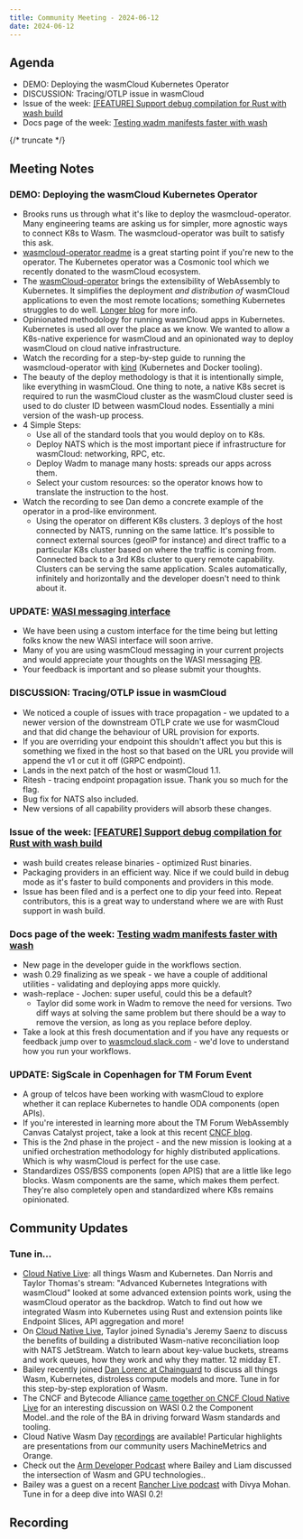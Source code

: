 ```yaml
---
title: Community Meeting - 2024-06-12
date: 2024-06-12
---
```


## Agenda

- DEMO: Deploying the wasmCloud Kubernetes Operator
- DISCUSSION: Tracing/OTLP issue in wasmCloud
- Issue of the week: [[FEATURE] Support debug compilation for Rust with wash build](https://github.com/wasmCloud/wasmCloud/issues/2298)
- Docs page of the week: [Testing wadm manifests faster with wash](https://wasmcloud.com/docs/developer/workflow#testing-wadm-manifests-faster-with-wash)

{/* truncate */}

## Meeting Notes

### DEMO: Deploying the wasmCloud Kubernetes Operator

- Brooks runs us through what it's like to deploy the wasmcloud-operator. Many engineering teams are asking us for simpler, more agnostic ways to connect K8s to Wasm. The wasmcloud-operator was built to satisfy this ask.
- [wasmcloud-operator readme](https://github.com/wasmCloud/wasmcloud-operator#wasmcloud-operator) is a great starting point if you're new to the operator. The Kubernetes operator was a Cosmonic tool which we recently donated to the wasmCloud ecosystem.
- The [wasmCloud-operator](https://wasmcloud.com/docs/1.0/category/operator-guide) brings the extensibility of WebAssembly to Kubernetes. It simplifies the deployment _and distribution of_ wasmCloud applications to even the most remote locations; something Kubernetes struggles to do well. [Longer blog](https://wasmcloud.com/blog/wasmcloud-operator-is-here) for more info.
- Opinionated methodology for running wasmCloud apps in Kubernetes. Kubernetes is used all over the place as we know. We wanted to allow a K8s-native experience for wasmCloud and an opinionated way to deploy wasmCloud on cloud native infrastructure.
- Watch the recording for a step-by-step guide to running the wasmcloud-operator with [kind](https://kind.sigs.k8s.io/) (Kubernetes and Docker tooling).
- The beauty of the deploy methodology is that it is intentionally simple, like everything in wasmCloud. One thing to note, a native K8s secret is required to run the wasmCloud cluster as the wasmCloud cluster seed is used to do cluster ID between wasmCloud nodes. Essentially a mini version of the wash-up process.
- 4 Simple Steps:
  - Use all of the standard tools that you would deploy on to K8s.
  - Deploy NATS which is the most important piece if infrastructure for wasmCloud: networking, RPC, etc.
  - Deploy Wadm to manage many hosts: spreads our apps across them.
  - Select your custom resources: so the operator knows how to translate the instruction to the host.
- Watch the recording to see Dan demo a concrete example of the operator in a prod-like environment.
  - Using the operator on different K8s clusters. 3 deploys of the host connected by NATS, running on the same lattice. It's possible to connect external sources (geoIP for instance) and direct traffic to a particular K8s cluster based on where the traffic is coming from. Connected back to a 3rd K8s cluster to query remote capability. Clusters can be serving the same application. Scales automatically, infinitely and horizontally and the developer doesn't need to think about it.

### UPDATE: [WASI messaging interface](https://github.com/WebAssembly/wasi-messaging/pull/23/files)

- We have been using a custom interface for the time being but letting folks know the new WASI interface will soon arrive.
- Many of you are using wasmCloud messaging in your current projects and would appreciate your thoughts on the WASI messaging [PR](https://github.com/WebAssembly/wasi-messaging/pull/23/files).
- Your feedback is important and so please submit your thoughts.

### DISCUSSION: Tracing/OTLP issue in wasmCloud

- We noticed a couple of issues with trace propagation - we updated to a newer version of the downstream OTLP crate we use for wasmCloud and that did change the behaviour of URL provision for exports.
- If you are overriding your endpoint this shouldn't affect you but this is something we fixed in the host so that based on the URL you provide will append the v1 or cut it off (GRPC endpoint).
- Lands in the next patch of the host or wasmCloud 1.1.
- Ritesh - tracing endpoint propagation issue. Thank you so much for the flag.
- Bug fix for NATS also included.
- New versions of all capability providers will absorb these changes.

### Issue of the week: [[FEATURE] Support debug compilation for Rust with wash build](https://github.com/wasmCloud/wasmCloud/issues/2298)

- wash build creates release binaries - optimized Rust binaries.
- Packaging providers in an efficient way. Nice if we could build in debug mode as it's faster to build components and providers in this mode.
- Issue has been filed and is a perfect one to dip your feed into. Repeat contributors, this is a great way to understand where we are with Rust support in wash build.

### Docs page of the week: [Testing wadm manifests faster with wash](https://wasmcloud.com/docs/developer/workflow#testing-wadm-manifests-faster-with-wash)

- New page in the developer guide in the workflows section.
- wash 0.29 finalizing as we speak - we have a couple of additional utilities - validating and deploying apps more quickly.
- wash-replace - Jochen: super useful, could this be a default?
  - Taylor did some work in Wadm to remove the need for versions. Two diff ways at solving the same problem but there should be a way to remove the version, as long as you replace before deploy.
- Take a look at this fresh documentation and if you have any requests or feedback jump over to [wasmcloud.slack.com](http://wasmcloud.slack.com) - we'd love to understand how you run your workflows.

### UPDATE: SigScale in Copenhagen for TM Forum Event

- A group of telcos have been working with wasmCloud to explore whether it can replace Kubernetes to handle ODA components (open APIs).
- If you're interested in learning more about the TM Forum WebAssembly Canvas Catalyst project, take a look at this recent [CNCF blog](https://www.cncf.io/blog/2024/01/05/bringing-webassembly-to-telecoms-with-cncf-wasmcloud/).
- This is the 2nd phase in the project - and the new mission is looking at a unified orchestration methodology for highly distributed applications. Which is why wasmCloud is perfect for the use case.
- Standardizes OSS/BSS components (open APIS) that are a little like lego blocks. Wasm components are the same, which makes them perfect. They're also completely open and standardized where K8s remains opinionated.

## Community Updates

### Tune in…

- [Cloud Native Live](https://community.cncf.io/events/details/cncf-cncf-online-programs-presents-cloud-native-live-advanced-kubernetes-integrations-with-wasmcloud/): all things Wasm and Kubernetes. Dan Norris and Taylor Thomas's stream: "Advanced Kubernetes Integrations with wasmCloud" looked at some advanced extension points work, using the wasmCloud operator as the backdrop. Watch to find out how we integrated Wasm into Kubernetes using Rust and extension points like Endpoint Slices, API aggregation and more!
- On [Cloud Native Live](https://community.cncf.io/events/details/cncf-cncf-online-programs-presents-cloud-native-live-advanced-nats-building-a-wasm-native-reconciliation-loop/), Taylor joined Synadia's Jeremy Saenz to discuss the benefits of building a distributed Wasm-native reconciliation loop with NATS JetStream. Watch to learn about key-value buckets, streams and work queues, how they work and why they matter. 12 midday ET.
- Bailey recently joined [Dan Lorenc at Chainguard](https://www.linkedin.com/events/chainguardxcosmonic-wasmcloud-d7191086372173086720/about/) to discuss all things Wasm, Kubernetes, distroless compute models and more. Tune in for this step-by-step exploration of Wasm.
- The CNCF and Bytecode Alliance [came together on CNCF Cloud Native Live](https://www.youtube.com/watch?v=5Nv51foQ1mQ) for an interesting discussion on WASI 0.2 the Component Model..and the role of the BA in driving forward Wasm standards and tooling.
- Cloud Native Wasm Day [recordings](https://youtube.com/playlist?list=PLj6h78yzYM2MQteKoXxICTWiUdZYEw6RI&feature=shared) are available! Particular highlights are presentations from our community users MachineMetrics and Orange.
- Check out the [Arm Developer Podcast](https://www.youtube.com/watch?v=iDTHXGuqXAI) where Bailey and Liam discussed the intersection of Wasm and GPU technologies..
- Bailey was a guest on a recent [Rancher Live podcast](https://www.youtube.com/watch?v=SPdzvL59tIA) with Divya Mohan. Tune in for a deep dive into WASI 0.2!

## Recording

<YouTube url="https://www.youtube.com/watch?v=DVCMizUbUzc" />

